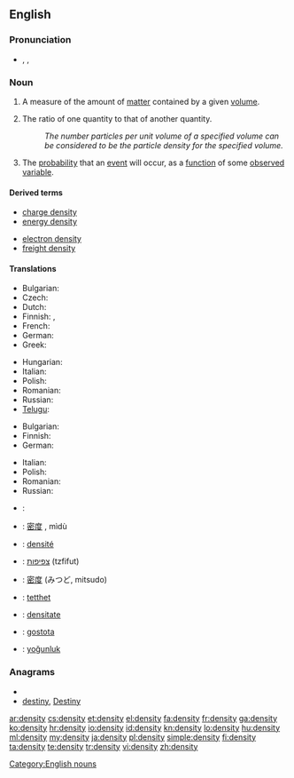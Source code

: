 ==English==
{{wikipedia}}

===Pronunciation===
* {{IPA|/ˈden.sɪ.ti/}}, {{SAMPA|/"den.sI.ti/}},

===Noun===
{{en-noun|pl=densities}}

# {{physics}} A measure of the amount of [[matter]] contained by a given [[volume]].
# The ratio of one quantity to that of another quantity.
#: ''The number particles per unit volume of a specified volume can be considered to be the particle density for the specified volume.''
# The [[probability]] that an [[event]] will occur, as a [[function]] of some [[observe]]d [[variable]].

====Derived terms====
{{top2}}
* [[charge density]]
* [[energy density]]
{{mid2}}
* [[electron density]]
* [[freight density]]
{{bottom}}

====Translations====
{{trans-top|physics: amount of matter contained by a given volume}}
* Bulgarian: {{t|bg|плътност}}
* Czech: {{t-|cs|hustota|f}}
* Dutch: {{t+|nl|dichtheid|f}}
* Finnish: {{t-|fi|tiheys}}, {{t-|fi|ominaispaino}}
* French: {{t|fr|densité|f}}
* German: {{t+|de|Dichte|f}}
* Greek: {{t+|el|πυκνότητα|f}}
{{trans-mid}}
* Hungarian: {{t+|hu|sűrűség}}
* Italian: {{t+|it|densità|f}}
* Polish: {{t+|pl|gęstość|f}}
* Romanian: {{t|ro|densitate|f}}
* Russian: {{t|ru|плотность|tr=plótnost'}}
* [[Telugu]]: {{t|te|సాంద్రత|tr=saandratha}}
{{trans-bottom}}

{{trans-top|number of particles or other quantity contained by a given volume}}
* Bulgarian: {{t|bg|плътност|f}}
* Finnish: {{t-|fi|tiheys}}
* German: {{t+|de|Dichte|f}}
{{trans-mid}}
* Italian: {{t+|it|densità|f}}
* Polish: {{t+|pl|gęstość|f}}
* Romanian: {{t|ro|densitate |f}}
* Russian: {{t|ru|плотность|tr=plótnost'}}
{{trans-bottom}}
{{trans-top|probability}}
{{trans-mid}}
{{trans-bottom}}
{{checktrans-top}}
* {{ttbc|ar}}: {{Arab|[[كثافة]]}}
* {{ttbc|zh}}: [[密度]] {{f}}, mìdù
* {{ttbc|fr}}: [[densité]] {{f}}
* {{ttbc|he}}: [[צפיפות]] (tzfifut) {{f}}
{{trans-mid}}
* {{ttbc|ja}}: [[密度]] (みつど, mitsudo)
* {{ttbc|no}}: [[tetthet]] {{f}}
* {{ttbc|ro}}: [[densitate]] {{f}}
* {{ttbc|sl}}: [[gostota]] {{f}}
* {{ttbc|tr}}: [[yoğunluk]]
{{trans-bottom}}

===Anagrams===
* {{alphagram|deinsty}}
* [[destiny#English|destiny]], [[Destiny#English|Destiny]]

[[Category:English nouns]]

[[ar:density]]
[[cs:density]]
[[et:density]]
[[el:density]]
[[fa:density]]
[[fr:density]]
[[ga:density]]
[[ko:density]]
[[hr:density]]
[[io:density]]
[[id:density]]
[[kn:density]]
[[lo:density]]
[[hu:density]]
[[ml:density]]
[[my:density]]
[[ja:density]]
[[pl:density]]
[[simple:density]]
[[fi:density]]
[[ta:density]]
[[te:density]]
[[tr:density]]
[[vi:density]]
[[zh:density]]
